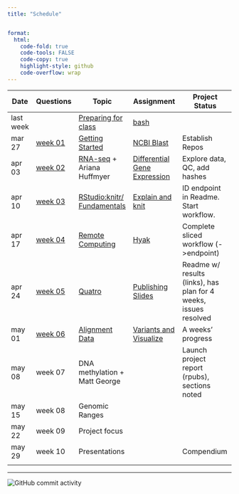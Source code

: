 ```yaml
---
title: "Schedule"


format:
  html:
    code-fold: true
    code-tools: FALSE
    code-copy: true
    highlight-style: github
    code-overflow: wrap
---
```


| Date      | Questions                       | Topic                                                  | Assignment                                              | Project Status                                                   |
|-----------|---------------------------------|--------------------------------------------------------|---------------------------------------------------------|------------------------------------------------------------------|
| last week |                                 | [Preparing for class](lectures/00-before.qmd)          | [bash](assignments/00-bash.qmd)                         |                                                                  |
| mar 27    | [week 01](questions/week01.md)  | [Getting Started](lectures/01-start-up.qmd)            | [NCBI Blast](assignments/01-blast.qmd)                  | Establish Repos                                                  |
| apr 03    | [week 02](questions/week02.qmd) | [RNA-seq](lectures/02-rna-seq.qmd) + Ariana Huffmyer   | [Differential Gene Expression](assignments/02-DGE.qmd)  | Explore data, QC, add hashes                                     |
| apr 10    | [week 03](questions/week03.qmd) | [RStudio:knitr/ Fundamentals](lectures/03-rstudio.qmd) | [Explain and knit](assignments/03-knit.qmd)             | ID endpoint in Readme. Start workflow.                           |
| apr 17    | [week 04](questions/week04.qmd) | [Remote Computing](lectures/04-remote.qmd)             | [Hyak](assignments/04-hyak.qmd)                         | Complete sliced workflow (-\>endpoint)                           |
| apr 24    | [week 05](questions/week05.qmd) | [Quatro](lectures/05-knit-slides.qmd)                  | [Publishing Slides](assignments/05-slidedeck.qmd)       | Readme w/ results (links), has plan for 4 weeks, issues resolved |
| may 01    | [week 06](questions/week06.qmd) | [Alignment Data](lectures/06-snps.qmd)                 | [Variants and Visualize](assignments/06-rnaseq-snp.qmd) | A weeks' progress                                                |
| may 08    | week 07                         | DNA methylation + Matt George                          |                                                         | Launch project report (rpubs), sections noted                    |
| may 15    | week 08                         | Genomic Ranges                                         |                                                         |                                                                  |
| may 22    | week 09                         | Project focus                                          |                                                         |                                                                  |
| may 29    | week 10                         | Presentations                                          |                                                         | Compendium                                                       |
|           |                                 |                                                        |                                                         |                                                                  |

------------------------------------------------------------------------

<img src="https://img.shields.io/github/commit-activity/w/sr320/course-FISH546-2023" alt="GitHub commit activity"/>
